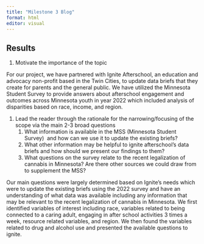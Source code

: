 ```yaml
---
title: "Milestone 3 Blog"
format: html
editor: visual
---
```


## Results

1.  Motivate the importance of the topic

For our project, we have partnered with Ignite Afterschool, an education and advocacy non-profit based in the Twin Cities, to update data briefs that they create for parents and the general public. We have utilized the Minnesota Student Survey to provide answers about afterschool engagement and outcomes across Minnesota youth in year 2022 which included analysis of disparities based on race, income, and region.

1.  Lead the reader through the rationale for the narrowing/focusing of the scope via the main 2-3 broad questions
    1.  What information is available in the MSS (Minnesota Student Survey)  and how can we use it to update the existing briefs?
    2.  What other information may be helpful to ignite afterschool’s data briefs and how should we present our findings to them?
    3.  What questions on the survey relate to the recent legalization of cannabis in Minnesota? Are there other sources we could draw from to supplement the MSS?

Our main questions were largely determined based on Ignite’s needs which were to update the existing briefs using the 2022 survey and have an understanding of what data was available including any information that may be relevant to the recent legalization of cannabis in Minnesota. We first identified variables of interest including race, variables related to being connected to a caring adult, engaging in after school activities 3 times a week, resource related variables, and region. We then found the variables related to drug and alcohol use and presented the available questions to ignite.

## 
